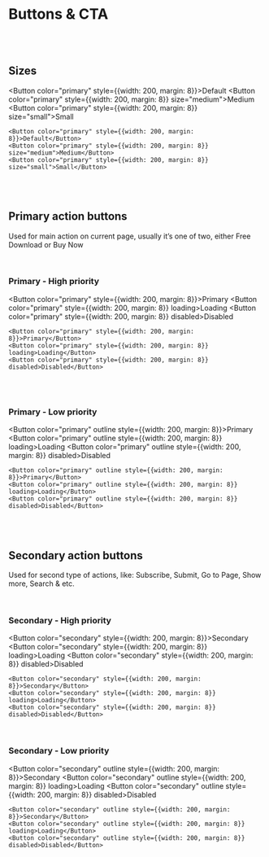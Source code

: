 
# Buttons & CTA

<br /><br />

## Sizes

<Button color="primary" style={{width: 200, margin: 8}}>Default</Button>
<Button color="primary" style={{width: 200, margin: 8}} size="medium">Medium</Button>
<Button color="primary" style={{width: 200, margin: 8}} size="small">Small</Button>

```
<Button color="primary" style={{width: 200, margin: 8}}>Default</Button>
<Button color="primary" style={{width: 200, margin: 8}} size="medium">Medium</Button>
<Button color="primary" style={{width: 200, margin: 8}} size="small">Small</Button>
```

<br /><br />

## Primary action buttons

Used for main action on current page, usually it’s one of two, either Free Download or Buy Now

<br />

### Primary - High priority

<Button color="primary" style={{width: 200, margin: 8}}>Primary</Button>
<Button color="primary" style={{width: 200, margin: 8}} loading>Loading</Button>
<Button color="primary" style={{width: 200, margin: 8}} disabled>Disabled</Button>

```
<Button color="primary" style={{width: 200, margin: 8}}>Primary</Button>
<Button color="primary" style={{width: 200, margin: 8}} loading>Loading</Button>
<Button color="primary" style={{width: 200, margin: 8}} disabled>Disabled</Button>
```

<br /><br />

### Primary - Low priority

<Button color="primary" outline style={{width: 200, margin: 8}}>Primary</Button>
<Button color="primary" outline style={{width: 200, margin: 8}} loading>Loading</Button>
<Button color="primary" outline style={{width: 200, margin: 8}} disabled>Disabled</Button>

```
<Button color="primary" outline style={{width: 200, margin: 8}}>Primary</Button>
<Button color="primary" outline style={{width: 200, margin: 8}} loading>Loading</Button>
<Button color="primary" outline style={{width: 200, margin: 8}} disabled>Disabled</Button>
```

<br /><br />

## Secondary action buttons

Used for second type of actions, like: Subscribe, Submit, Go to Page, Show more, Search & etc.

<br />

### Secondary - High priority

<Button color="secondary" style={{width: 200, margin: 8}}>Secondary</Button>
<Button color="secondary" style={{width: 200, margin: 8}} loading>Loading</Button>
<Button color="secondary" style={{width: 200, margin: 8}} disabled>Disabled</Button>

```
<Button color="secondary" style={{width: 200, margin: 8}}>Secondary</Button>
<Button color="secondary" style={{width: 200, margin: 8}} loading>Loading</Button>
<Button color="secondary" style={{width: 200, margin: 8}} disabled>Disabled</Button>
```

<br />

### Secondary - Low priority

<Button color="secondary" outline style={{width: 200, margin: 8}}>Secondary</Button>
<Button color="secondary" outline style={{width: 200, margin: 8}} loading>Loading</Button>
<Button color="secondary" outline style={{width: 200, margin: 8}} disabled>Disabled</Button>

```
<Button color="secondary" outline style={{width: 200, margin: 8}}>Secondary</Button>
<Button color="secondary" outline style={{width: 200, margin: 8}} loading>Loading</Button>
<Button color="secondary" outline style={{width: 200, margin: 8}} disabled>Disabled</Button>
```